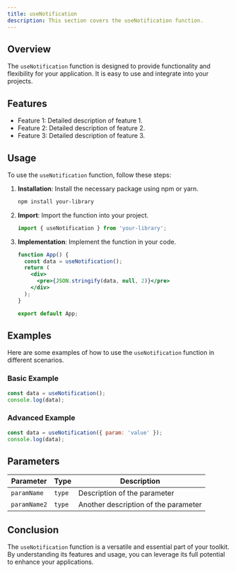 ```yaml
---
title: useNotification
description: This section covers the useNotification function.
---
```


## Overview

The `useNotification` function is designed to provide functionality and flexibility for your application. It is easy to use and integrate into your projects.

## Features

- Feature 1: Detailed description of feature 1.
- Feature 2: Detailed description of feature 2.
- Feature 3: Detailed description of feature 3.

## Usage

To use the `useNotification` function, follow these steps:

1. **Installation**: Install the necessary package using npm or yarn.
   ```bash
   npm install your-library
   ```
2. **Import**: Import the function into your project.
   ```jsx
   import { useNotification } from 'your-library';
   ```
3. **Implementation**: Implement the function in your code.
   ```jsx
   function App() {
     const data = useNotification();
     return (
       <div>
         <pre>{JSON.stringify(data, null, 2)}</pre>
       </div>
     );
   }

   export default App;
   ```

## Examples

Here are some examples of how to use the `useNotification` function in different scenarios.

### Basic Example

```jsx
const data = useNotification();
console.log(data);
```

### Advanced Example

```jsx
const data = useNotification({ param: 'value' });
console.log(data);
```

## Parameters

| Parameter    | Type     | Description                       |
|--------------|----------|-----------------------------------|
| `paramName`  | `type` | Description of the parameter     |
| `paramName2` | `type` | Another description of the parameter |

## Conclusion

The `useNotification` function is a versatile and essential part of your toolkit. By understanding its features and usage, you can leverage its full potential to enhance your applications.